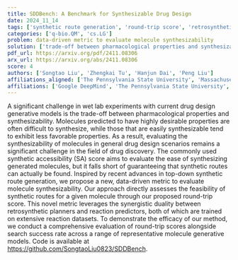 ```yaml
---
title: SDDBench: A Benchmark for Synthesizable Drug Design
date: 2024_11_14
tags: ['synthetic route generation', 'round-trip score', 'retrosynthetic planners', 'generative models', 'data-driven metric', 'pharmacological properties', 'reaction predictors', 'synthesizability', 'drug design', 'synthetic accessibility score']
categories: ['q-bio.QM', 'cs.LG']
problem: data-driven metric to evaluate molecule synthesizability
solution: ['trade-off between pharmacological properties and synthesizability']
pdf_url: https://arxiv.org/pdf/2411.08306
arx_url: https://arxiv.org/abs/2411.08306
score: 4
authors: ['Songtao Liu', 'Zhengkai Tu', 'Hanjun Dai', 'Peng Liu']
affiliations_aligned: ['The Pennsylvania State University', 'Massachusetts Institute of Technology', 'Google DeepMind', 'The Pennsylvania State University']
affiliations: ['Google DeepMind', 'The Pennsylvania State University', 'Massachusetts Institute of Technology']
---
```



A significant challenge in wet lab experiments with current drug design generative models is the trade-off between pharmacological properties and synthesizability. Molecules predicted to have highly desirable properties are often difficult to synthesize, while those that are easily synthesizable tend to exhibit less favorable properties. As a result, evaluating the synthesizability of molecules in general drug design scenarios remains a significant challenge in the field of drug discovery. The commonly used synthetic accessibility (SA) score aims to evaluate the ease of synthesizing generated molecules, but it falls short of guaranteeing that synthetic routes can actually be found. Inspired by recent advances in top-down synthetic route generation, we propose a new, data-driven metric to evaluate molecule synthesizability. Our approach directly assesses the feasibility of synthetic routes for a given molecule through our proposed round-trip score. This novel metric leverages the synergistic duality between retrosynthetic planners and reaction predictors, both of which are trained on extensive reaction datasets. To demonstrate the efficacy of our method, we conduct a comprehensive evaluation of round-trip scores alongside search success rate across a range of representative molecule generative models. Code is available at https://github.com/SongtaoLiu0823/SDDBench.